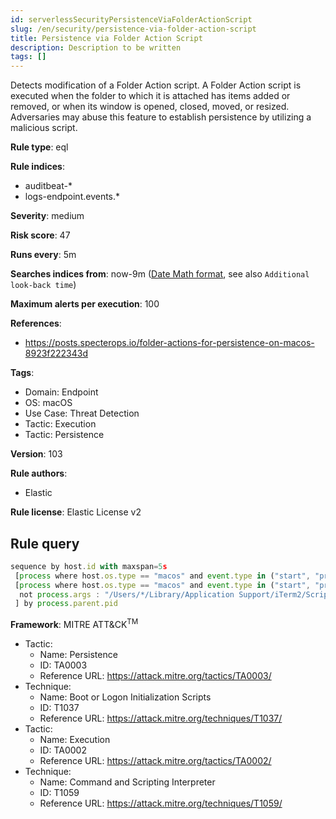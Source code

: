 ```yaml
---
id: serverlessSecurityPersistenceViaFolderActionScript
slug: /en/security/persistence-via-folder-action-script
title: Persistence via Folder Action Script
description: Description to be written
tags: []
---
```


<div id="persistence-via-folder-action-script"></div>

Detects modification of a Folder Action script. A Folder Action script is executed when the folder to which it is attached has items added or removed, or when its window is opened, closed, moved, or resized. Adversaries may abuse this feature to establish persistence by utilizing a malicious script.

**Rule type**: eql

**Rule indices**: 

* auditbeat-*
* logs-endpoint.events.*

**Severity**: medium

**Risk score**: 47

**Runs every**: 5m

**Searches indices from**: now-9m ([Date Math format](((ref))/common-options.html#date-math), see also <DocLink id="serverlessSecurityRulesUiCreate" section="set-the-rules-schedule">`Additional look-back time`</DocLink>)

**Maximum alerts per execution**: 100

**References**: 

* https://posts.specterops.io/folder-actions-for-persistence-on-macos-8923f222343d

**Tags**: 

* Domain: Endpoint
* OS: macOS
* Use Case: Threat Detection
* Tactic: Execution
* Tactic: Persistence

**Version**: 103

**Rule authors**: 

* Elastic

**Rule license**: Elastic License v2

## Rule query

```js
sequence by host.id with maxspan=5s
 [process where host.os.type == "macos" and event.type in ("start", "process_started", "info") and process.name == "com.apple.foundation.UserScriptService"] by process.pid
 [process where host.os.type == "macos" and event.type in ("start", "process_started") and process.name in ("osascript", "python", "tcl", "node", "perl", "ruby", "php", "bash", "csh", "zsh", "sh") and
  not process.args : "/Users/*/Library/Application Support/iTerm2/Scripts/AutoLaunch/*.scpt"
 ] by process.parent.pid

```

**Framework**: MITRE ATT&CK<sup>TM</sup>

* Tactic:
    * Name: Persistence
    * ID: TA0003
    * Reference URL: https://attack.mitre.org/tactics/TA0003/
* Technique:
    * Name: Boot or Logon Initialization Scripts
    * ID: T1037
    * Reference URL: https://attack.mitre.org/techniques/T1037/
* Tactic:
    * Name: Execution
    * ID: TA0002
    * Reference URL: https://attack.mitre.org/tactics/TA0002/
* Technique:
    * Name: Command and Scripting Interpreter
    * ID: T1059
    * Reference URL: https://attack.mitre.org/techniques/T1059/

